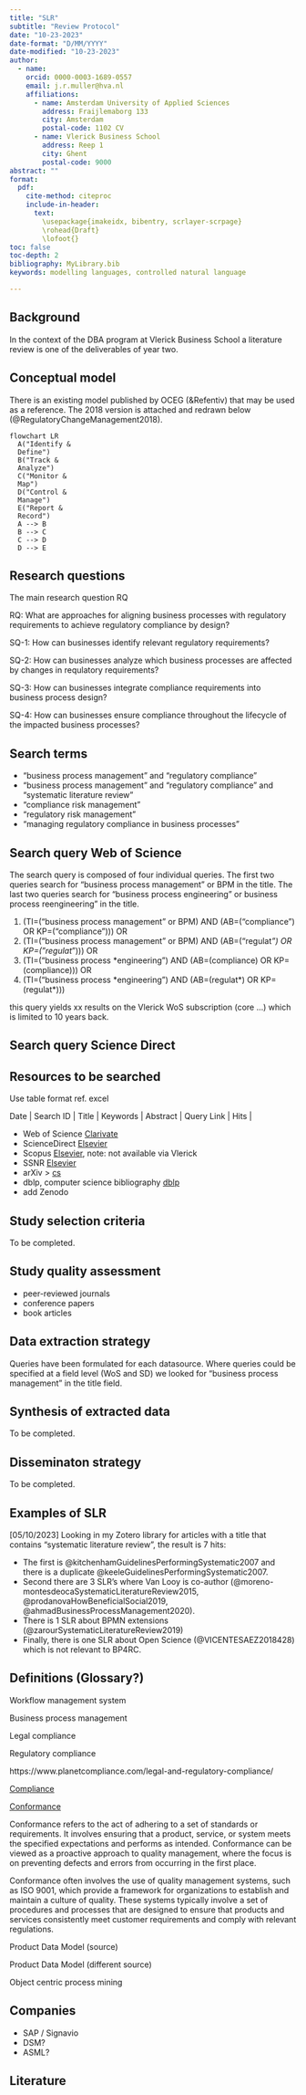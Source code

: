 ```yaml
---
title: "SLR"
subtitle: "Review Protocol"
date: "10-23-2023"
date-format: "D/MM/YYYY"
date-modified: "10-23-2023"
author:
  - name:
    orcid: 0000-0003-1689-0557
    email: j.r.muller@hva.nl
    affiliations:
      - name: Amsterdam University of Applied Sciences
        address: Fraijlemaborg 133
        city: Amsterdam
        postal-code: 1102 CV
      - name: Vlerick Business School
        address: Reep 1
        city: Ghent
        postal-code: 9000
abstract: ""
format:
  pdf:
    cite-method: citeproc
    include-in-header: 
      text:
        \usepackage{imakeidx, bibentry, scrlayer-scrpage}
        \rohead{Draft}
        \lofoot{}
toc: false
toc-depth: 2
bibliography: MyLibrary.bib
keywords: modelling languages, controlled natural language

---
```

## Background

In the context of the DBA program at Vlerick Business School a literature review is one of the deliverables of year two.

## Conceptual model

There is an existing model published by OCEG (&Refentiv) that may be used as a reference. The 2018 version is attached and redrawn below (@RegulatoryChangeManagement2018).

```mermaid
flowchart LR
  A("Identify &
  Define")
  B("Track & 
  Analyze")
  C("Monitor & 
  Map")
  D("Control & 
  Manage")
  E("Report & 
  Record")
  A --> B
  B --> C
  C --> D
  D --> E
```

## Research questions

The main research question RQ

RQ: What are approaches for aligning business processes with regulatory requirements to achieve regulatory compliance by design?

SQ-1: How can businesses identify relevant regulatory requirements? 

SQ-2: How can businesses analyze which business processes are affected by changes in requlatory requirements? 

SQ-3: How can businesses integrate compliance requirements into business process design?

SQ-4: How can businesses ensure compliance throughout the lifecycle of the impacted business processes?

## Search terms

- "business process management" and "regulatory compliance"
- "business process management" and "regulatory compliance" and "systematic literature review"
- "compliance risk management"
- "regulatory risk management"
- "managing regulatory compliance in business processes"

## Search query Web of Science

The search query is composed of four individual queries. The first two queries search for "business process management" or BPM in the title. The last two queries search for "business process engineering" or business process reengineering" in the title. 

1. (TI=("business process management" or BPM) AND (AB=("compliance") OR KP=("compliance"))) OR 
2. (TI=("business process management" or BPM) AND (AB=("regulat*") OR KP=("regulat*"))) OR 
3. (TI=("business process *engineering") AND (AB=(compliance) OR KP=(compliance))) OR 
4. (TI=("business process \*engineering") AND (AB=(regulat\*) OR KP=(regulat*)))

this query yields xx results on the Vlerick WoS subscription (core ...) which is limited to 10 years back.

## Search query Science Direct




## Resources to be searched

Use table format ref. excel

Date | Search ID | Title | Keywords | Abstract | Query Link | Hits |

- Web of Science [Clarivate](https://www-webofscience-com)
- ScienceDirect [Elsevier](https://www-sciencedirect-com)
- Scopus [Elsevier](www-scopus-com), note: not available via Vlerick
- SSNR [Elsevier](https://www.ssrn.com/)
- arXiv > [cs](https://arxiv.org/search/cs)
- dblp, computer science bibliography [dblp](https://dblp.org/)
- add Zenodo


## Study selection criteria

To be completed.

## Study quality assessment

- peer-reviewed journals
- conference papers
- book articles

## Data extraction strategy

Queries have been formulated for each datasource. Where queries could be specified at a field level (WoS and SD) we looked for "business process management" in the title field.

## Synthesis of extracted data

To be completed.

## Disseminaton strategy

To be completed.

\newpage

## Examples of SLR

[05/10/2023] Looking in my Zotero library for articles with a title that contains "systematic literature review", the result is 7 hits:

- The first is @kitchenhamGuidelinesPerformingSystematic2007 and there is a duplicate @keeleGuidelinesPerformingSystematic2007.
- Second there are 3 SLR's where Van Looy is co-author (@moreno-montesdeocaSystematicLiteratureReview2015, @prodanovaHowBeneficialSocial2019, @ahmadBusinessProcessManagement2020).
- There is 1 SLR about BPMN extensions (@zarourSystematicLiteratureReview2019)
- Finally, there is one SLR about Open Science (@VICENTESAEZ2018428) which is not relevant to BP4RC.


## Definitions (Glossary?)

Workflow management system

Business process management

Legal compliance

Regulatory compliance

https://www.planetcompliance.com/legal-and-regulatory-compliance/

[Compliance](https://thecontentauthority.com/blog/conformance-vs-compliance)

[Conformance](https://thecontentauthority.com/blog/conformance-vs-compliance)

Conformance refers to the act of adhering to a set of standards or requirements. It involves ensuring that a product, service, or system meets the specified expectations and performs as intended. Conformance can be viewed as a proactive approach to quality management, where the focus is on preventing defects and errors from occurring in the first place.

Conformance often involves the use of quality management systems, such as ISO 9001, which provide a framework for organizations to establish and maintain a culture of quality. These systems typically involve a set of procedures and processes that are designed to ensure that products and services consistently meet customer requirements and comply with relevant regulations.

Product Data Model (source)

Product Data Model (different source)

Object centric process mining


## Companies

- SAP / Signavio
- DSM?
- ASML?

## Literature